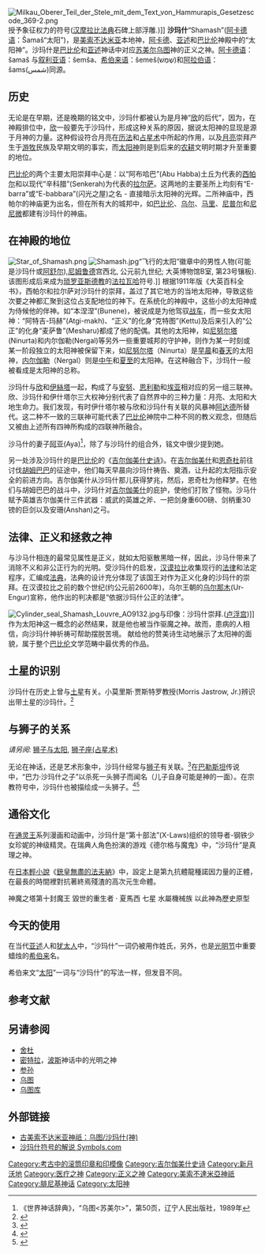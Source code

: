 [[Image:Milkau_Oberer_Teil_der_Stele_mit_dem_Text_von_Hammurapis_Gesetzescode_369-2.png|thumb]]授予象征权力的符号([[汉摩拉比法典|汉摩拉比法典]]石碑上部浮雕.)]]
'''沙玛什'''“Shamash”([[阿卡德语|阿卡德语]]：Šamaš“太阳”)，是[[美索不达米亚|美索不达米亚]]本地神，[[阿卡德|阿卡德]]、[[亚述|亚述]]和[[巴比伦|巴比伦]]神殿中的“太阳神”。沙玛什是[[巴比伦|巴比伦]]和[[亚述|亚述]]神话中对应[[苏美尔|苏美尔]][[乌图|乌图]]神的正义之神。[[阿卡德语|阿卡德语]]：šamaš 与[[叙利亚语|叙利亚语]]：šemša、[[希伯来语|希伯来语]]：šemeš(שֶׁמֶשׁ)和[[阿拉伯语|阿拉伯语]]：šams(شمس)同源。

== 历史 ==
无论是在早期，还是晚期的铭文中，沙玛什都被认为是月神“[[欣_(神话)|欣]]的后代”，因为，在神殿排位中，[[欣_(神话)|欣]]一般要先于沙玛什，形成这种关系的原因，据说太阳神的显现是源于月神的力量。这种假设符合月亮在[[历法|历法]]和[[占星术|占星术]]中所起的作用，以及[[月亮|月亮]]崇拜产生于[[游牧|游牧]]民族及早期文明的事实，而[[太阳神|太阳神]]则是到后来的[[农业|农耕]]文明时期才升至重要的地位。

[[巴比伦|巴比伦]]的两个主要太阳崇拜中心是：以“阿布哈巴”(Abu Habba)土丘为代表的[[西帕尔|西帕尔]]和以现代“辛科腊”(Senkerah)为代表的[[拉尔萨|拉尔萨]]。这两地的主要圣所上均刻有“E-barra”或“E-babbara”(闪光之屋)之名 - 直接暗示太阳神的光辉。二所神庙中，西帕尔的神庙更为出名，但在所有大的城邦中，如[[巴比伦|巴比伦]]、[[乌尔|乌尔]]、[[马里|马里]]、[[尼普尔|尼普尔]]和[[尼尼微|尼尼微]]都建有沙玛什的神庙。

== 在神殿的地位 ==
[[File:Star_of_Shamash.png|thumb]]
[[File:Shamash.jpg|thumb]]“飞行的太阳”徽章中的男性人物(可能是沙玛什或[[阿舒尔|阿舒尔]]),[[尼姆鲁德|尼姆鲁德]]宫西北, 公元前九世纪; 大英博物馆B室, 第23号镶板).该图形成后来成为[[琐罗亚斯德教|琐罗亚斯德教]]的[[法拉瓦哈|法拉瓦哈]]符号.]]
根据1911年版《大英百科全书》，西帕尔和拉尔萨对沙玛什的崇拜，盖过了其它地方的当地太阳神，导致这些次要之神都汇聚到这位占支配地位的神下。在系统化的神殿中，这些小的太阳神成为侍候他的伴神。如“本涅涅”(Bunene)，被说成是为他驾驭[[战车|战车]]，而一些女太阳神：“阿特吉-玛赫”(Atgi-makh)、“正义”的化身“克特图”(Kettu)及后来引入的“公正”的化身“麦萨鲁”(Mesharu)都成了他的配偶。其他的太阳神，如[[尼努尔塔|尼努尔塔]](Ninurta)和内尔伽勒(Nergal)等另外一些重要城邦的守护神，则作为某一时刻或某一阶段独立的太阳神被保留下来，如[[尼努尔塔|尼努尔塔]]（Ninurta）是[[早晨|早晨]]和[[春天|春天]]的太阳神，[[內爾伽勒|内尔伽勒]]（Nergal）则是[[中午|中午]]和[[夏至|夏至]]的太阳神。在这种融合下，沙玛什一般被看成是太阳神的总称。

沙玛什与[[欣_(神话)|欣]]和[[伊丝塔|伊絲塔]]一起，构成了与[[安努|安努]]、[[恩利勒|恩利勒]]和[[恩基|埃亚]]相对应的另一组三联神。欣、沙玛什和伊什塔尔三大权神分别代表了自然界中的三种力量：月亮、太阳和大地生命力。我们发现，有时伊什塔尔被与欣和沙玛什有关联的风暴神[[阿达德|阿达德]]所替代。这二种不一致的三联神可能代表了[[巴比伦|巴比伦]]神院中二种不同的教义观念，但随后又被由上述所有四神所构成的四联神所融合。

沙马什的妻子[[阿亚_(女神)|阿亚]](Aya)<ref>《世界神话辞典》，“乌图<苏美尔>”，第50页，辽宁人民出版社，1989年</ref>，除了与沙玛什的组合外，铭文中很少提到她。

另一处涉及沙玛什的是[[巴比伦|巴比伦]]的《[[吉尔伽美什史诗|吉尔伽美什史诗]]》。在[[吉尔伽美什|吉尔伽美什]]和[[恩奇杜|恩奇杜]]前往讨伐[[胡姆巴巴|胡姆巴巴]]的征途中，他们每天早晨向沙玛什祷告、奠酒，让升起的太阳指示安全的前进方向。吉尔伽美什从沙玛什那儿获得梦兆，然后，恩奇杜为他释梦。在他们与胡姆巴巴的战斗中，沙玛什对[[吉尔伽美什|吉尔伽美什]]的庇护，使他们打败了怪物。沙马什赋予英雄吉尔伽美什三件武器：威武的英雄之斧、一把剑身重600磅、剑柄重30镑的巨剑以及安珊(Anshan)之弓。

== 法律、正义和拯救之神 ==
与沙马什相连的最常见属性是正义，就如太阳驱散黑暗一样，因此，沙马什带来了消除不义和非公正行为的光明。受沙玛什的启发，[[汉谟拉比|汉谟拉比]]收集现行的[[法律|法律]]和法定程序，汇编成[[法典|法典]]，法典的设计充分体现了该国王对作为正义化身的沙玛什的崇拜。在汉谟拉比之前的数个世纪(约公元前2600年)，乌尔王朝的[[乌尔那木|乌尔那木]](Ur-Engur)宣称，他作出的判决都是“依据沙玛什公正的法律”。

[[Image:Cylinder_seal_Shamash_Louvre_AO9132.jpg|thumb]]与印像：沙玛什崇拜.([[卢浮宫|卢浮宫]])]]
作为太阳神这一概念的必然结果，就是他也被当作驱魔之神。故而，患病的人相信，向沙玛什神祈祷可帮助摆脱苦境。 献给他的赞美诗生动地展示了太阳神的面貌，属于整个[[巴比伦|巴比伦]]文学范畴中最优秀的作品。

== 土星的识别 ==
沙玛什在历史上曾与[[土星|土星]]有关。小莫里斯·贾斯特罗教授(Morris Jastrow, Jr.)辨识出带土星的沙玛什。<ref>{{cite web|url=http://www.catastrophism.com/texts/Sun-and-saturn/|title=小莫里斯·贾斯特罗,《太阳和土星,亚述和东方考古回顾》, 第七卷, 1910年|publisher=Catastrophism.com|date=|accessdate=2013-07-04|deadurl=yes|archiveurl=https://web.archive.org/web/20130524040534/http://www.catastrophism.com/texts/sun-and-saturn/|archivedate=2013-05-24}}</ref>

==与狮子的关系==
''请另阅'': [[狮子与太阳|狮子与太阳]], [[狮子座(占星术)|狮子座(占星术)]]

无论在神话，还是艺术形象中，沙玛什经常与[[狮子|狮子]]有关联。<ref name="Krappe">{{harv|Krappe|1945}}</ref>在[[巴勒斯坦|巴勒斯坦]]传说中，“巴力·沙玛什之子”以杀死一头狮子而闻名（儿子自身可能是神的一面）。在宗教符号中，沙玛什也被描绘成一头狮子。<ref name="Krappe">{{harv|Krappe|1945}}</ref><ref>{{Cite web |url=http://books.google.pt/books?id=PDkuiPhZJr0C&pg=PA123&lpg=PA123&dq=shamash+lion&source=bl&ots=NkcDGr92sN&sig=aftERUvUpyKqUr03IRd6SoFQ_Iw&hl=pt-PT&sa=X&ei=LpXOU8CONZCV0QWVwIHABw&ved=0CFoQ6AEwBg#v=onepage&q=shamash%20lion&f=false |title=存档副本 |accessdate=2014-08-16 |archive-date=2014-07-28 |archive-url=https://web.archive.org/web/20140728005434/http://books.google.pt/books?id=PDkuiPhZJr0C&pg=PA123&lpg=PA123&dq=shamash+lion&source=bl&ots=NkcDGr92sN&sig=aftERUvUpyKqUr03IRd6SoFQ_Iw&hl=pt-PT&sa=X&ei=LpXOU8CONZCV0QWVwIHABw&ved=0CFoQ6AEwBg#v=onepage&q=shamash%20lion&f=false |dead-url=no }}</ref>

==通俗文化==
在[[通灵王|通灵王]]系列漫画和动画中，沙玛什是“第十部法”(X-Laws)组织的领导者-钢铁少女珍妮的神级精灵。在瑞典人角色扮演的游戏《德尔格与魔鬼》中，“沙玛什”是真理之神。

在[[日本|日本]][[輕小說|輕小說]]《[[銃皇無盡的法夫納|銃皇無盡的法夫納]]》中，設定上是第九抗體龍種諾因力量的正體，在最長的時間裡對抗著終焉殘渣的高次元生命體。

神魔之塔第十封魔王 毀世的重生者 ‧ 夏馬西 七星 水屬機械族 以此神為歷史原型

==今天的使用==
在当代[[亚述|亚述]]人和[[犹太人|犹太人]]中，“沙玛什”一词仍被用作姓氏，另外，也是[[光明节|光明节]]中重要蜡烛的[[希伯来|希伯来]]名。
 
希伯来文“[[太阳|太阳]]”一词与“沙玛什”的写法一样，但发音不同。

==参考文献==
{{Reflist}}

==另请参阅==
{{Portal|神话|古代中东}}

* [[舍杜|舍杜]]
* [[密特拉|密特拉]]，[[波斯|波斯]]神话中的光明之神
* [[参孙|参孙]]
* [[乌图|乌图]]
* [[乌图库|乌图库]]

==外部链接==
{{Commonscat|Shamash|沙玛什}}
* [http://oracc.museum.upenn.edu/amgg/listofdeities/utu/ 古美索不达米亚神祇：乌图/沙玛什(神)] {{Wayback|url=http://oracc.museum.upenn.edu/amgg/listofdeities/utu/ |date=20140809155406 }}
* [https://web.archive.org/web/20060317044753/http://www.symbols.com/encyclopedia/25/2516.html 沙玛什符号的解说 Symbols.com ]

{{中东神话}}

{{Authority control}}
[[Category:考古中的滚筒印章和印模像|Category:考古中的滚筒印章和印模像]]
[[Category:吉尔伽美什史诗|Category:吉尔伽美什史诗]]
[[Category:新月沃地|Category:新月沃地]]
[[Category:医疗之神|Category:医疗之神]]
[[Category:正义之神|Category:正义之神]]
[[Category:美索不達米亞神祇|Category:美索不達米亞神祇]]
[[Category:腓尼基神话|Category:腓尼基神话]]
[[Category:太阳神|Category:太阳神]]